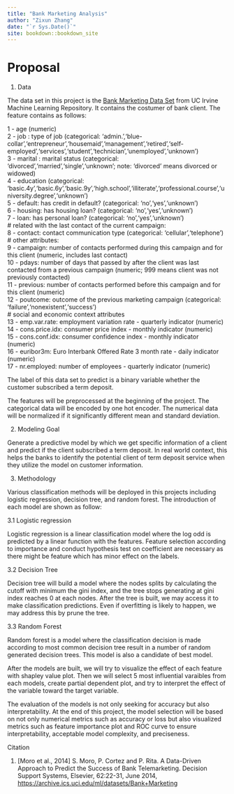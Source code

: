 ```yaml
---
title: "Bank Marketing Analysis"
author: "Zixun Zhang"
date: "`r Sys.Date()`"
site: bookdown::bookdown_site
---
```


# Proposal

1.  Data

The data set in this project is the [Bank Marketing Data Set](https://archive.ics.uci.edu/ml/datasets/Bank+Marketing) from UC Irvine Machine Learning Repository. It contains the costumer of bank client. The feature contains as follows:

1 - age (numeric)\
2 - job : type of job (categorical: 'admin.','blue-collar','entrepreneur','housemaid','management','retired','self-employed','services','student','technician','unemployed','unknown')\
3 - marital : marital status (categorical: 'divorced','married','single','unknown'; note: 'divorced' means divorced or widowed)\
4 - education (categorical: 'basic.4y','basic.6y','basic.9y','high.school','illiterate','professional.course','university.degree','unknown')\
5 - default: has credit in default? (categorical: 'no','yes','unknown')\
6 - housing: has housing loan? (categorical: 'no','yes','unknown')\
7 - loan: has personal loan? (categorical: 'no','yes','unknown')\
\# related with the last contact of the current campaign:\
8 - contact: contact communication type (categorical: 'cellular','telephone')\
\# other attributes:\
9 - campaign: number of contacts performed during this campaign and for this client (numeric, includes last contact)\
10 - pdays: number of days that passed by after the client was last contacted from a previous campaign (numeric; 999 means client was not previously contacted)\
11 - previous: number of contacts performed before this campaign and for this client (numeric)\
12 - poutcome: outcome of the previous marketing campaign (categorical: 'failure','nonexistent','success')\
\# social and economic context attributes\
13 - emp.var.rate: employment variation rate - quarterly indicator (numeric)\
14 - cons.price.idx: consumer price index - monthly indicator (numeric)\
15 - cons.conf.idx: consumer confidence index - monthly indicator (numeric)\
16 - euribor3m: Euro Interbank Offered Rate 3 month rate - daily indicator (numeric)\
17 - nr.employed: number of employees - quarterly indicator (numeric)

The label of this data set to predict is a binary variable whether the customer subscribed a term deposit.

The features will be preprocessed at the beginning of the project. The categorical data will be encoded by one hot encoder. The numerical data will be normalized if it significantly different mean and standard deviation.

2.  Modeling Goal

Generate a predictive model by which we get specific information of a client and predict if the client subscribed a term deposit. In real world context, this helps the banks to identify the potential client of term deposit service when they utilize the model on customer information.

3.  Methodology

Various classification methods will be deployed in this projects including logistic regression, decision tree, and random forest. The introduction of each model are shown as follow:

3.1 Logistic regression

Logistic regression is a linear classification model where the log odd is predicted by a linear function with the features. Feature selection according to importance and conduct hypothesis test on coefficient are necessary as there might be feature which has minor effect on the labels.

3.2 Decision Tree

Decision tree will build a model where the nodes splits by calculating the cutoff with minimum the gini index, and the tree stops generating at gini index reaches 0 at each nodes. After the tree is built, we may access it to make classification predictions. Even if overfitting is likely to happen, we may address this by prune the tree.

3.3 Random Forest

Random forest is a model where the classification decision is made according to most common decision tree result in a number of random generated decision trees. This model is also a candidate of best model.

After the models are built, we will try to visualize the effect of each feature with shapley value plot. Then we will select 5 most influential varaibles from each models, create partial dependent plot, and try to interpret the effect of the variable toward the target variable.

The evaluation of the models is not only seeking for accuracy but also interpretability.  At the end of this project, the model selection will be based on not only numerical metrics such as accuracy or loss but also visualized metrics such as feature importance plot and ROC curve to ensure interpretability, acceptable model complexity, and preciseness.

Citation

1.  [Moro et al., 2014] S. Moro, P. Cortez and P. Rita. A Data-Driven Approach to Predict the Success of Bank Telemarketing. Decision Support Systems, Elsevier, 62:22-31, June 2014, <https://archive.ics.uci.edu/ml/datasets/Bank+Marketing>
